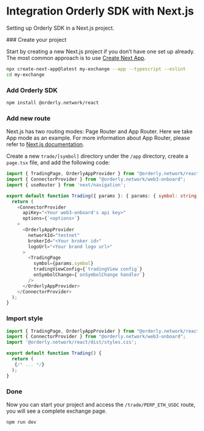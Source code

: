 
#  Integration Orderly SDK with Next.js

Setting up Orderly SDK in a Next.js project.


<Steps>
### Create your project

Start by creating a new Next.js project if you don’t have one set up already. The most common approach is to use [Create Next App](https://nextjs.org/docs/api-reference/create-next-app).
 
```bash copy
npx create-next-app@latest my-exchange --app --typescript --eslint
cd my-exchange
```
 
### Add Orderly SDK
 
```sh npm2yarn copy
npm install @orderly.network/react
```

### Add new route



Next.js has two routing modes: Page Router and App Router. Here we take App mode as an example. For more information about App Router, please refer to [Next.js documentation](https://nextjs.org/docs/app/building-your-application/routing/defining-routes).

Create a new `trade/[symbol]` directory under the `/app` directory, create a `page.tsx` file, and add the following code:

```typescript filename="page.tsx" copy
import { TradingPage, OrderlyAppProvider } from "@orderly.network/react";
import { ConnectorProvider } from "@orderly.network/web3-onboard";
import { useRouter } from 'next/navigation';

export default function Trading({ params }: { params: { symbol: string } }) {
  return (
    <ConnectorProvider
      apiKey="<Your web3-onboard's api key>"
      options={`<options>`}
    >
      <OrderlyAppProvider
        networkId="testnet"
        brokerId="<Your broker id>"
        logoUrl="<Your brand logo url>"
      >
        <TradingPage
          symbol={params.symbol}
          tradingViewConfig={`tradingView config`}
          onSymbolChange={`onSymbolChange handler`}
        />
      </OrderlyAppProvider>
    </ConnectorProvider>
  );
}
```

### Import style

```typescript {3} filename="page.tsx" copy
import { TradingPage, OrderlyAppProvider } from "@orderly.network/react";
import { ConnectorProvider } from "@orderly.network/web3-onboard";
import '@orderly.network/react/dist/styles.css';

export default function Trading() {
  return (
   {/* ... */}
  );
}
```

### Done


Now you can start your project and access the  `/trade/PERP_ETH_USDC`  route, you will see a complete exchange page.

```bash npm2yarn copy
npm run dev
```

</Steps>


